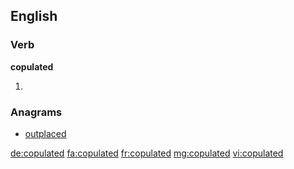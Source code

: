 ==English==

===Verb===
'''copulated'''

# {{past of|copulate}}

===Anagrams===
* [[outplaced#English|outplaced]]

[[de:copulated]]
[[fa:copulated]]
[[fr:copulated]]
[[mg:copulated]]
[[vi:copulated]]